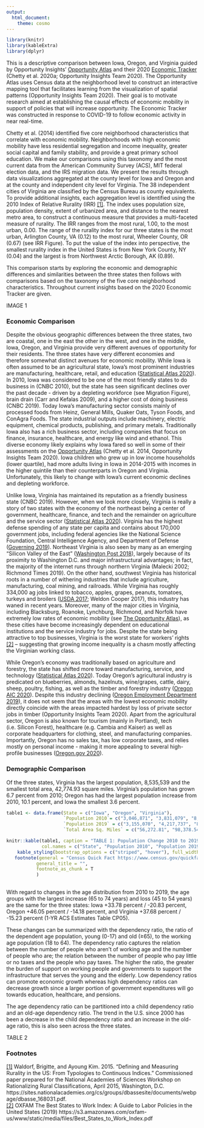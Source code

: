 ```yaml
---
output: 
  html_document:
    theme: cosmo
---
```


```r
library(knitr)
library(kableExtra)
library(dplyr)
```


This is a descriptive comparison between Iowa, Oregon, and Virginia guided by Opportunity Insights’ [Opportunity Atlas](https://opportunityatlas.org/) and their 2020 [Economic Tracker](https://tracktherecovery.org/) (Chetty et al. 2020a; Opportunity Insights Team 2020). The Opportunity Atlas uses Census data at the neighborhood level to construct an interactive mapping tool that facilitates learning from the visualization of spatial patterns (Opportunity Insights Team 2020). Their goal is to motivate research aimed at establishing the causal effects of economic mobility in support of policies that will increase opportunity. The Economic Tracker was constructed in response to COVID-19 to follow economic activity in near real-time.

Chetty et al. (2014) identified five core neighborhood characteristics that correlate with economic mobility. Neighborhoods with high economic mobility have less residential segregation and income inequality, greater social capital and family stability, and provide a great primary school education. We make our comparisons using this taxonomy and the most current data from the American Community Survey (ACS), MIT federal election data, and the IRS migration data. We present the results through data visualizations aggregated at the county level for Iowa and Oregon and at the county and independent city level for Virginia. The 38 independent cities of Virginia are classified by the Census Bureau as county equivalents. To provide additional insights, each aggregation level is identified using the 2010 Index of Relative Rurality (IRR) <span id="ref1a">[[1]](#ref1)</span>. The index uses population size, population density, extent of urbanized area, and distance to the nearest metro area, to construct a continuous measure that provides a multi-faceted measure of rurality. The IRR ranges from the most rural, 1.00, to the most urban, 0.00. The range of the rurality index for our three states is the most urban, Arlington County, VA (0.12) to the most rural, Wheeler County, OR (0.67) (see IRR Figure). To put the value of the index into perspective, the smallest rurality index in the United States is from New York County, NY (0.04) and the largest is from Northwest Arctic Borough, AK (0.89).

This comparison starts by exploring the economic and demographic differences and similarities between the three states then follows with comparisons based on the taxonomy of the five core neighborhood characteristics. Throughout current insights based on the 2020 Economic Tracker are given.

IMAGE 1

### Economic Comparison

Despite the obvious geographic differences between the three states, two are coastal, one in the east the other in the west, and one in the middle, Iowa, Oregon, and Virginia provide very different avenues of opportunity for their residents. The three states have very different economies and therefore somewhat distinct avenues for economic mobility. While Iowa is often assumed to be an agricultural state, Iowa’s most prominent industries are manufacturing, healthcare, retail, and education ([Statistical Atlas 2020](https://statisticalatlas.com/state/Oregon/Industries)). In 2010, Iowa was considered to be one of the most friendly states to do business in (CNBC 2010), but the state has seen significant declines over the past decade - driven by a depleting workforce (see Migration Figure), brain drain (Carr and Kefalas 2009), and a higher cost of doing business (CNBC 2019). Today Iowa’s manufacturing sector consists mainly of processed foods from Heinz, General Mills, Quaker Oats, Tyson Foods, and ConAgra Foods. The state industrial outputs include machinery, electric equipment, chemical products, publishing, and primary metals. Traditionally Iowa also has a rich business sector, including companies that focus on finance, insurance, healthcare, and energy like wind and ethanol. This diverse economy likely explains why Iowa fared so well in some of their assessments on the [Opportunity Atlas](https://www.opportunityatlas.org/) (Chetty et al. 2014, Opportunity Insights Team 2020). Iowa children who grew up in low income households (lower quartile), had more adults living in Iowa in 2014-2015 with incomes in the higher quintile than their counterparts in Oregon and Virginia. Unfortunately, this likely to change with Iowa’s current economic declines and depleting workforce.

Unlike Iowa, Virginia has maintained its reputation as a friendly business state (CNBC 2019). However, when we look more closely, Virginia is really a story of two states with the economy of the northeast being a center of government, healthcare, finance, and tech and the remainder on agriculture and the service sector ([Statistical Atlas 2020](https://statisticalatlas.com/state/Oregon/Industries)). Virginia has the highest defense spending of any state per capita and contains about 170,000 government jobs, including federal agencies like the National Science Foundation, Central Intelligence Agency, and Department of Defense ([Governing 2019](https://www.governing.com/gov-data/federal-employees-workforce-numbers-by-state.html)). Northeast Virginia is also seen by many as an emerging “Silicon Valley of the East” ([Washington Post 2018](https://www.washingtonpost.com/news/business/wp/2018/06/22/feature/forget-silicon-valley-the-dulles-tech-corridor-is-cultivating-companies-that-break-the-mold/)), largely because of its proximity to Washington D.C. and major infrastructural advantages; in fact, the majority of the internet runs through northern Virginia (Malecki 2002; Richmond Times 2019). On the other hand, southwest Virginia has historical roots in a number of withering industries that include agriculture, manufacturing, coal mining, and railroads. While Virginia has roughly 334,000 ag jobs linked to tobacco, apples, grapes, peanuts, tomatoes, turkeys and broilers ([USDA 2017](https://www.nass.usda.gov/Statistics_by_State/Virginia/); Weldon Cooper 2017), this industry has waned in recent years. Moreover, many of the major cities in Virginia, including Blacksburg, Roanoke, Lynchburg, Richmond, and Norfolk have extremely low rates of economic mobility (see [The Opportunity Atlas](https://www.opportunityatlas.org/)), as these cities have become increasingly dependent on educational institutions and the service industry for jobs. Despite the state being attractive to top businesses, Virginia is the worst state for workers’ rights <span id="ref2a">[[2]](#ref2)</span> – suggesting that growing income inequality is a chasm mostly affecting the Virginian working class.

While Oregon’s economy was traditionally based on agriculture and forestry, the state has shifted more toward manufacturing, service, and technology ([Statistical Atlas 2020](https://statisticalatlas.com/state/Oregon/Industries)). Today Oregon’s agricultural industry is predicated on blueberries, almonds, hazelnuts, wine/grapes, cattle, dairy, sheep, poultry, fishing, as well as the timber and forestry industry ([Oregon AIC 2020](https://oregonaitc.org/resources/oregon-resources/oregon-map/)). Despite this industry declining ([Oregon Employment Department 2019](https://www.qualityinfo.org/-/oregon-s-forestry-and-logging-industry-from-planting-to-harvest)), it does not seem that the areas with the lowest economic mobility directly coincide with the areas impacted hardest by loss of private sector jobs in timber (Opportunity Insights Team 2020). Apart from the agricultural sector, Oregon is also known for tourism (mainly in Portland), tech (i.e. Silicon Forest), healthcare (e.g. Cambia and Kaiser) as well as corporate headquarters for clothing, steel, and manufacturing companies. Importantly, Oregon has no sales tax, has low corporate taxes, and relies mostly on personal income - making it more appealing to several high-profile businesses ([Oregon.gov 2020](https://www.oregon.gov/dor/pages/sales-tax.aspx)).

### Demographic Comparison

Of the three states, Virginia has the largest population, 8,535,539 and the smallest total area, 42,774.93 square miles. Virginia’s population has grown 6.7 percent from 2010; Oregon has had the largest population increase from 2010, 10.1 percent, and Iowa the smallest 3.6 percent.

```r
table1 <- data.frame(State = c("Iowa", "Oregon", "Virginia"), 
                     `Population 2010`= c("3,046,871", "3,831,079", "8,001,049"), 
                     `Population 2019` = c("3,155,070", "4,217,737", "8,535,519"), 
                     `Total Area Sq. Miles` = c("56,272.81", "98,378.54", "42,774.93"))

knitr::kable(table1, caption = "TABLE 1: Population Change 2010 to 2019", 
             col.names = c("State", "Population 2010", "Population 2019", "Total Area Sq. Miles")) %>%
    kable_styling(bootstrap_options = c("striped", "hover"), full_width = F, position = "center") %>%
   footnote(general = "Census Quick Fact https://www.census.gov/quickfacts/fact/table/IA,VA,OR/RHI12521",
           general_title = "",
           footnote_as_chunk = T
           )
  

```


With regard to changes in the age distribution from 2010 to 2019, the age groups with the largest increase (65 to 74 years) and loss (45 to 54 years) are the same for the three states: Iowa +33.78 percent / -20.83 percent, Oregon +46.05 percent / -14.18 percent, and Virginia +37.68 percent / -15.23 percent (1-YR ACS Estimates Table CP05).

These changes can be summarized with the dependency ratio, the ratio of the dependent age population, young (0-17) and old (≥65), to the working age population (18 to 64). The dependency ratio captures the relation between the number of people who aren’t of working age and the number of people who are; the relation between the number of people who pay little or no taxes and the people who pay taxes. The higher the ratio, the greater the burden of support on working people and governments to support the infrastructure that serves the young and the elderly. Low dependency ratios can promote economic growth whereas high dependency ratios can decrease growth since a larger portion of government expenditures will go towards education, healthcare, and pensions.

The age dependency ratio can be partitioned into a child dependency ratio and an old-age dependency ratio. The trend in the U.S. since 2000 has been a decrease in the child dependency ratio and an increase in the old-age ratio, this is also seen across the three states.

TABLE 2

### Footnotes 

<div id = "ref1">[[1]](#ref1a) Waldorf, Brigitte, and Ayoung Kim. 2015. "Defining and Measuring Rurality in the US: From Typologies to Continuous Indices." Commissioned paper prepared for the National Academies of Sciences Workshop on Rationalizing Rural Classifications, April 2015, Washington, D.C. https://sites.nationalacademies.org/cs/groups/dbassesite/documents/webpage/dbasse_168031.pdf.</div>

<div id = "ref2">[[2]](#ref2a) OXFAM The Best States to Work Index: A Guide to Labor Policies in the United States (2019) https://s3.amazonaws.com/oxfam-us/www/static/media/files/Best_States_to_Work_Index.pdf </div>

